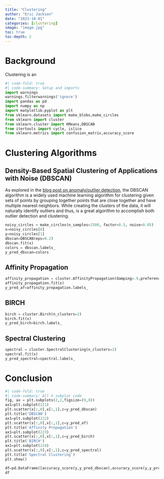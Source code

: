 ```yaml
---
title: "Clustering"
author: "Eric Jackson"
date: "2023-10-01"
categories: [clustering]
image: "image.jpg"
toc: true
toc-depth: 2
---
```


# Background

Clustering is an

```python
#| code-fold: true
#| code-summary: Setup and imports
import warnings
warnings.filterwarnings('ignore')
import pandas as pd
import numpy as np 
import matplotlib.pyplot as plt
from sklearn.datasets import make_blobs,make_circles
from sklearn import cluster 
from sklearn.cluster import KMeans,DBSCAN
from itertools import cycle, islice
from sklearn.metrics import confusion_matrix,accuracy_score
```

# Clustering Algorithms

## Density-Based Spatial Clustering of Applications with Noise (DBSCAN)

As explored in the [blog post on anomaly/outlier detection](https://ericj96.github.io/posts/Anomaly_Outlier_Detection/), the DBSCAN algorithm is a widely used machine learning algorithm for clustering given sets of points by grouping together points that are close together and have multiple nearest neighbors. While creating the clusters of the data, it will naturally identify outliers and thus, is a great algorithm to accomplish both outlier detection and clustering.

```python
noisy_circles = make_circles(n_samples=2500, factor=0.5, noise=0.05)
x=noisy_circles[0]
y=noisy_circles[1]
dbscan=DBSCAN(eps=0.2)
dbscan.fit(x)
colors = dbscan.labels_
y_pred_dbscan=colors
```

## Affinity Propagation

```python
affinity_propagation = cluster.AffinityPropagation(damping=.9,preference=-300)
affinity_propagation.fit(x)
y_pred_af=affinity_propagation.labels_
```

## BIRCH

```python
birch = cluster.Birch(n_clusters=2)
birch.fit(x)
y_pred_birch=birch.labels_
```

## Spectral Clustering

```python
spectral = cluster.SpectralClustering(n_clusters=2)
spectral.fit(x)   
y_pred_spectral=spectral.labels_
```

# Conclusion

```python
#| code-fold: true
#| code-summary: All 4 subplot code
fig, ax = plt.subplots(2,2,figsize=(9,8))
ax1=plt.subplot(221)
plt.scatter(x[:,0],x[:,1],c=y_pred_dbscan)
plt.title('DBSCAN')
ax1=plt.subplot(222)
plt.scatter(x[:,0],x[:,1],c=y_pred_af)
plt.title('Affinity Propagation')
ax1=plt.subplot(223)
plt.scatter(x[:,0],x[:,1],c=y_pred_birch)
plt.title('BIRCH')
ax1=plt.subplot(224)
plt.scatter(x[:,0],x[:,1],c=y_pred_spectral)
plt.title('Spectral Clustering')
plt.show()
```

```python
df=pd.DataFrame([accuracy_score(y,y_pred_dbscan),accuracy_score(y,y_pred_af),accuracy_score(y,y_pred_birch),accuracy_score(y,y_pred_spectral)])
df
```
